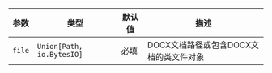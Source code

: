 | 参数 | 类型 | 默认值 | 描述 |
| --- | --- | --- | --- |
| `file` | `Union[Path, io.BytesIO]` | 必填 | DOCX文档路径或包含DOCX文档的类文件对象 |